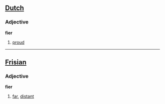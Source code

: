 ==[[Dutch]]==
===Adjective===
'''fier'''
#[[proud]]

----

==[[Frisian]]==
===Adjective===
'''fier'''
#[[far]], [[distant]]